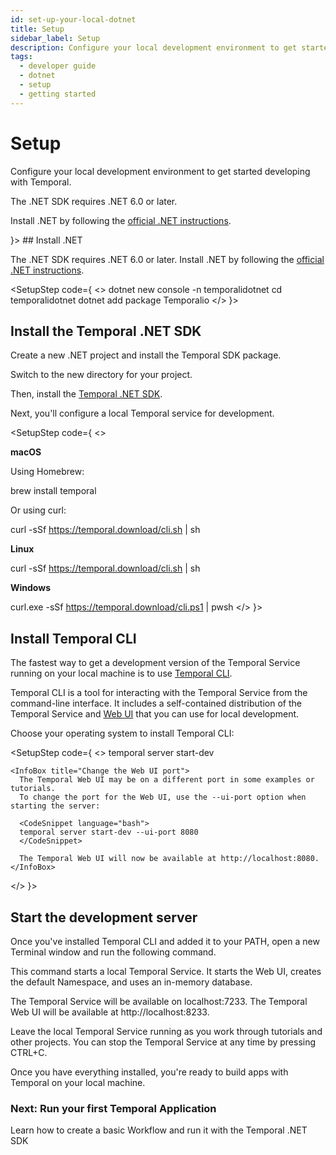 ```yaml
---
id: set-up-your-local-dotnet
title: Setup
sidebar_label: Setup
description: Configure your local development environment to get started developing with Temporal
tags:
  - developer guide
  - dotnet
  - setup
  - getting started
---
```



# Setup

Configure your local development environment to get started developing with Temporal.

<SetupSteps>
<SetupStep code={
  <>
    <p>The .NET SDK requires .NET 6.0 or later.</p>
    <p>Install .NET by following the <a href="https://dotnet.microsoft.com/download/dotnet/6.0">official .NET instructions</a>.</p>
  </>
}>
## Install .NET

The .NET SDK requires .NET 6.0 or later.
Install .NET by following the [official .NET instructions](https://dotnet.microsoft.com/download/dotnet/6.0).
</SetupStep>

<SetupStep code={
  <>
    <CodeSnippet language="bash">
    dotnet new console -n temporalidotnet
    </CodeSnippet>
    <CodeSnippet language="bash">
    cd temporalidotnet
    </CodeSnippet>
    <CodeSnippet language="bash">
    dotnet add package Temporalio
    </CodeSnippet>
  </>
}>
## Install the Temporal .NET SDK

Create a new .NET project and install the Temporal SDK package.

Switch to the new directory for your project.

Then, install the [Temporal .NET SDK](https://www.nuget.org/packages/Temporalio).

Next, you'll configure a local Temporal service for development.
</SetupStep>

<SetupStep code={
  <>
    <p><strong>macOS</strong></p>
    <p>Using Homebrew:</p>
    <CodeSnippet language="bash">
    brew install temporal
    </CodeSnippet>
    <p>Or using curl:</p>
    <CodeSnippet language="bash">
    curl -sSf https://temporal.download/cli.sh | sh
    </CodeSnippet>
    <p><strong>Linux</strong></p>
    <CodeSnippet language="bash">
    curl -sSf https://temporal.download/cli.sh | sh
    </CodeSnippet>
    <p><strong>Windows</strong></p>
    <CodeSnippet language="powershell">
    curl.exe -sSf https://temporal.download/cli.ps1 | pwsh
    </CodeSnippet>
  </>
}>
## Install Temporal CLI

The fastest way to get a development version of the Temporal Service running on your local machine is to use [Temporal CLI](https://docs.temporal.io/cli).

Temporal CLI is a tool for interacting with the Temporal Service from the command-line interface. It includes a self-contained distribution of the Temporal Service and [Web UI](https://docs.temporal.io/web-ui) that you can use for local development.

Choose your operating system to install Temporal CLI:
</SetupStep>

<SetupStep code={
  <>
    <CodeSnippet language="bash">
    temporal server start-dev
    </CodeSnippet>

    <InfoBox title="Change the Web UI port">
      The Temporal Web UI may be on a different port in some examples or tutorials.
      To change the port for the Web UI, use the --ui-port option when starting the server:

      <CodeSnippet language="bash">
      temporal server start-dev --ui-port 8080
      </CodeSnippet>

      The Temporal Web UI will now be available at http://localhost:8080.
    </InfoBox>
  </>
}>
## Start the development server

Once you've installed Temporal CLI and added it to your PATH, open a new Terminal window and run the following command.

This command starts a local Temporal Service. It starts the Web UI, creates the default Namespace, and uses an in-memory database.

The Temporal Service will be available on localhost:7233.
The Temporal Web UI will be available at http://localhost:8233.

Leave the local Temporal Service running as you work through tutorials and other projects. You can stop the Temporal Service at any time by pressing CTRL+C.

Once you have everything installed, you're ready to build apps with Temporal on your local machine.
</SetupStep>
</SetupSteps>

<CallToAction href="/develop/dotnet/core-application">
  <h3>Next: Run your first Temporal Application</h3>
  <p>Learn how to create a basic Workflow and run it with the Temporal .NET SDK</p>
</CallToAction>

